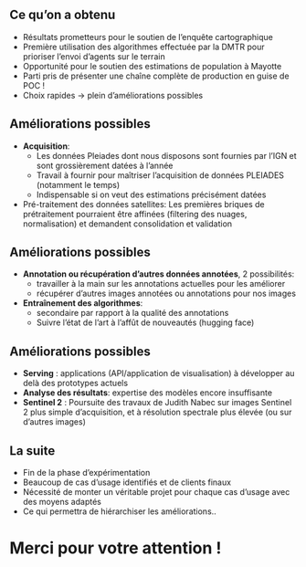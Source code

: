 ## Ce qu'on a obtenu

- Résultats prometteurs pour le soutien de l'enquête cartographique  
- Première utilisation des algorithmes effectuée par la DMTR pour prioriser l'envoi d'agents sur le terrain
- Opportunité pour le soutien des estimations de population à Mayotte
- Parti pris de présenter une chaîne complète de production en guise de POC !
- Choix rapides  $\longrightarrow$ plein d'améliorations possibles

## Améliorations possibles

- [**Acquisition**]{.orange}: 
    - Les données Pleiades dont nous disposons sont fournies par l'IGN et sont grossièrement datées à l'année
    - Travail à fournir pour maîtriser l'acquisition de données PLEIADES  (notamment le temps)
    - Indispensable si on veut des estimations précisément datées
    
- Pré-traitement des données satellites: Les premières briques de prétraitement pourraient être affinées (filtering des nuages, normalisation) et demandent consolidation et validation

## Améliorations possibles

- [**Annotation ou récupération d'autres données annotées**]{.orange}, 2 possibilités: 
    - travailler à la main sur les annotations actuelles pour les améliorer 
    - récupérer d'autres images annotées ou annotations pour nos images 

- [**Entraînement des algorithmes**]{.orange}: 
    - secondaire par rapport à la qualité des annotations
    - Suivre l'état de l'art à l'affût de nouveautés (hugging face)


## Améliorations possibles

- [**Serving**]{.orange} : applications (API/application de visualisation) à développer au delà des prototypes actuels
- [**Analyse des résultats**]{.orange}: expertise des modèles encore insuffisante
- [**Sentinel 2**]{.orange} : Poursuite des travaux de Judith Nabec sur images Sentinel 2 plus simple d'acquisition, et à résolution spectrale plus élevée  (ou sur d'autres images)

## La suite 

- Fin de la phase d'expérimentation
- Beaucoup de cas d'usage identifiés et de clients finaux
- Nécessité de monter un véritable projet pour chaque cas d'usage avec des moyens adaptés
- Ce qui permettra de hiérarchiser les améliorations..


# Merci pour votre attention !

